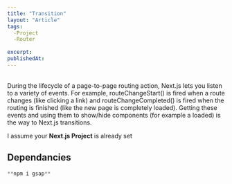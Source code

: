 ```yaml
---
title: "Transition"
layout: "Article"
tags:
  -Project
  -Router
  
excerpt:
publishedAt:
---
```


<br/>
During the lifecycle of a page-to-page routing action, Next.js lets you listen to a variety of events. 
For example, routeChangeStart() is fired when a route changes (like clicking a link) and routeChangeCompleted() is fired when the routing is finished (like the new page is completely loaded).
Getting these events and using them to show/hide components (for example a loaded) is the way to Next.js transitions.


I assume your **Next.js Project** is already set

## Dependancies

```js
**npm i gsap**

```
